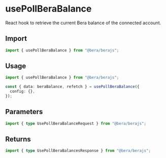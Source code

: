 # usePollBeraBalance

React hook to retrieve the current Bera balance of the connected account.

## Import

```ts twoslash
import { usePollBeraBalance } from "@bera/berajs";
```

## Usage

```ts twoslash [example.ts]
import { usePollBeraBalance } from "@bera/berajs";

const { data: beraBalance, refetch } = usePollBeraBalance({
  config: {},
});

```

## Parameters

```ts twoslash
import { type UsePollBeraBalanceRequest } from "@bera/berajs";
```

## Returns

```ts twoslash
import { type UsePollBeraBalancesResponse } from "@bera/berajs";
```
